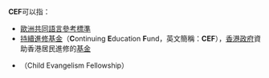 '''CEF'''可以指：
*[[歐洲共同語言參考標準|歐洲共同語言參考標準]]
*[[持續進修基金|持續進修基金]]（'''C'''ontinuing '''E'''ducation '''F'''und，英文簡稱：'''CEF'''），[[香港政府|香港政府]]資助香港居民進修的[[基金|基金]]
*{{link-en|萬國兒童佈道團|Child Evangelism Fellowship}}（Child Evangelism Fellowship）
{{Disambiguation|cat=三字拉丁字母縮寫消歧義}}